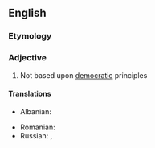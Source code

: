 ==English==

===Etymology===
{{prefix|en|non|democratic}}

===Adjective===
{{en-adj|-}}

# Not based upon [[democratic]] principles

====Translations====
{{trans-top|nondemocratic}}
* Albanian: {{t+|sq|jodemokratik}}
{{trans-mid}}
* Romanian: {{t|ro|nedemocratic}}
* Russian: {{t+|ru|недемократи́чный}}, {{t+|ru|недемократи́ческий}}
{{trans-bottom}}